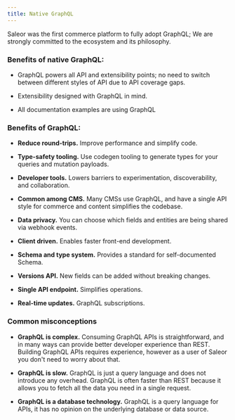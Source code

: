 ```yaml
---
title: Native GraphQL
---
```


Saleor was the first commerce platform to fully adopt GraphQL;
We are strongly committed to the ecosystem and its philosophy.

### Benefits of native GraphQL:

- GraphQL powers all API and extensibility points; no need to switch between different styles of API due to API coverage gaps.

- Extensibility designed with GraphQL in mind.

- All documentation examples are using GraphQL

### Benefits of GraphQL:

- **Reduce round-trips.** Improve performance and simplify code.

- **Type-safety tooling.** Use codegen tooling to generate types for your queries and mutation payloads.

- **Developer tools.** Lowers barriers to experimentation, discoverability, and collaboration.

- **Common among CMS.** Many CMSs use GraphQL, and have a single API style for commerce and content simplifies the codebase.

- **Data privacy.** You can choose which fields and entities are being shared via webhook events.

- **Client driven.** Enables faster front-end development.

- **Schema and type system.** Provides a standard for self-documented Schema.

- **Versions API.** New fields can be added without breaking changes.

- **Single API endpoint.** Simplifies operations.

- **Real-time updates.** GraphQL subscriptions.

### Common misconceptions

- **GraphQL is complex.**
  Consuming GraphQL APIs is straightforward, and in many ways can provide better developer experience than REST.
  Building GraphQL APIs requires experience, however as a user of Saleor you don't need to worry about that.

- **GraphQL is slow.**
  GraphQL is just a query language and does not introduce any overhead.
  GraphQL is often faster than REST because it allows you to fetch all the data you need in a single request.

- **GraphQL is a database technology.** GraphQL is a query language for APIs, it has no opinion on the underlying database or data source.
